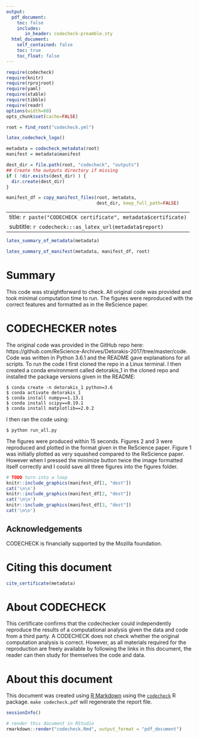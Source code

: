 ```yaml
---
output:
  pdf_document:
    toc: false
    includes:
       in_header: codecheck-preamble.sty
  html_document:
    self_contained: false
    toc: true
    toc_float: false
---
```


```r
require(codecheck)
require(knitr)
require(rprojroot)
require(yaml)
require(xtable)
require(tibble)
require(readr)
options(width=60)
opts_chunk$set(cache=FALSE)

root = find_root("codecheck.yml")
```

```r
latex_codecheck_logo()
```

```r
metadata = codecheck_metadata(root)
manifest = metadata$manifest

dest_dir = file.path(root, "codecheck", "outputs")
## Create the outputs directory if missing
if ( !dir.exists(dest_dir) ) {
  dir.create(dest_dir)
}

manifest_df = copy_manifest_files(root, metadata,
                                  dest_dir, keep_full_path=FALSE)
```

---
title: `r paste("CODECHECK certificate", metadata$certificate)`
subtitle: `r codecheck:::as_latex_url(metadata$report)`
---

```r
latex_summary_of_metadata(metadata)
```

```r
latex_summary_of_manifest(metadata, manifest_df, root)
```


# Summary

This code was straightforward to check. All original code was provided and took minimal computation time to run. The figures were reproduced with the correct features and formatted as in the ReScience paper.

\clearpage

# CODECHECKER notes

The original code was provided in the GitHub repo here: https://github.com/ReScience-Archives/Detorakis-2017/tree/master/code.
Code was written in Python 3.6.1 and the README gave explanations for all scripts. 
To run the code I first cloned the repo in a Linux terminal. I then created a conda environment called detorakis_1 in the cloned repo and installed the package versions given in the README:

```
$ conda create -n detorakis_1 python=3.6
$ conda activate detorakis_1
$ conda install numpy==1.13.1
$ conda install scipy==0.19.1
$ conda install matplotlib==2.0.2
```

I then ran the code using:

```
$ python run_all.py
```

The figures were produced within 15 seconds. Figures 2 and 3 were reproduced and plotted in the format given in the ReScience paper. Figure 1 was initially plotted as very squashed compared to the ReScience paper. However when I pressed the minimize button twice the image formatted itself correctly and I could save all three figures into the figures folder.

\setcounter{table}{0}
\setcounter{figure}{0}
\captionsetup[table]{labelformat=addC}
\captionsetup[figure]{labelformat=addC}

\clearpage

```r
# TODO turn into a loop 
knitr::include_graphics(manifest_df[1, "dest"])
cat('\n\n')
knitr::include_graphics(manifest_df[2, "dest"])
cat('\n\n')
knitr::include_graphics(manifest_df[3, "dest"])
cat('\n\n')
```

\clearpage



## Acknowledgements

CODECHECK is financially supported by the Mozilla foundation.



<!-- Do not edit below -->

# Citing this document

```r
cite_certificate(metadata)
```

# About CODECHECK

This certificate confirms that the codechecker could independently
reproduce the results of a computational analysis given the data and
code from a third party.  A CODECHECK does not check whether the
original computation analysis is correct.  However, as all materials
required for the reproduction are freely available by following the
links in this document, the reader can then study for themselves the
code and data.


# About this document

This document was created using [R Markdown](https://rmarkdown.rstudio.com/) using the [`codecheck`](https://github.com/codecheckers/codecheck) R package.
`make codecheck.pdf` will regenerate the report file.

```r
sessionInfo()
```

```r
# render this document in RStudio
rmarkdown::render("codecheck.Rmd", output_format = "pdf_document") 
```
